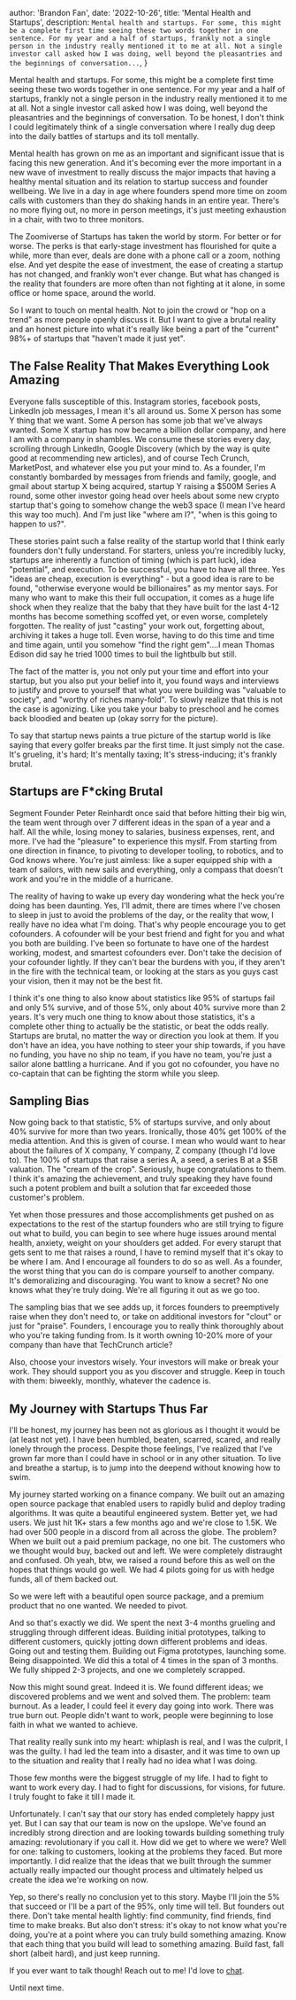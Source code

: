 
   author: 'Brandon Fan',
   date: '2022-10-26',
   title: 'Mental Health and Startups',
   description:
     `Mental health and startups. For some, this might be a complete first time seeing these two words together in one sentence. For my year and a half of startups, frankly not a single person in the industry really mentioned it to me at all. Not a single investor call asked how I was doing, well beyond the pleasantries and the beginnings of conversation...`,
}



Mental health and startups. For some, this might be a complete first time seeing these two words together in one sentence. For my year and a half of startups, frankly not a single person in the industry really mentioned it to me at all. Not a single investor call asked how I was doing, well beyond the pleasantries and the beginnings of conversation.
To be honest, I don't think I could legitimately think of a single conversation where I really dug deep into the daily battles of startups and its toll mentally. 

Mental health has grown on me as an important and significant issue that is facing this new generation. And it's becoming ever the more important in a new wave of investment to really discuss the major impacts that having a healthy mental situation and its relation to startup success and founder wellbeing. 
We live in a day in age where founders spend more time on zoom calls with customers than they do shaking hands in an entire year. There's no more flying out, no more in person meetings, it's just meeting exhaustion in a chair, with two to three monitors. 

The Zoomiverse of Startups has taken the world by storm. For better or for worse. The perks is that early-stage investment has flourished for quite a while, more than ever, deals are done with a phone call or a zoom, nothing else. And yet despite the ease of investment, the ease of creating a startup has not changed, and frankly won't ever change. But what has changed is the reality that founders are more often than not fighting at it alone, in some office or home space, around the world. 

So I want to touch on mental health. Not to join the crowd or "hop on a trend" as more people openly discuss it. But I want to give a brutal reality and an honest picture into what it's really like being a part of the "current" 98%+ of startups that "haven't made it just yet". 

## The False Reality That Makes Everything Look Amazing

Everyone falls susceptible of this. Instagram stories, facebook posts, LinkedIn job messages, I mean it's all around us. Some X person has some Y thing that we want. Some A person has some job that we've always wanted. Some X startup has now became a billion dollar company, and here I am with a company in shambles.
We consume these stories every day, scrolling through LinkedIn, Google Discovery (which by the way is quite good at recommending new articles), and of course Tech Crunch, MarketPost, and whatever else you put your mind to. As a founder, I'm constantly bombarded by messages from friends and family, google, and gmail about startup X being acquired, startup Y raising a $500M Series A round, some other investor going head over heels about some new crypto startup that's going to somehow change the web3 space (I mean I've heard this way too much). And I'm just like "where am I?", "when is this going to happen to us?". 

These stories paint such a false reality of the startup world that I think early founders don't fully understand. For starters, unless you're incredibly lucky, startups are inherently a function of timing (which is part luck), idea "potential", and execution. To be successful, you have to have all three. Yes "ideas are cheap, execution is everything" - but a good idea is rare to be found, "otherwise everyone would be billionaires" as my mentor says. 
For many who want to make this their full occupation, it comes as a huge life shock when they realize that the baby that they have built for the last 4-12 months has become something scoffed yet, or even worse, completely forgotten. The reality of just "casting" your work out, forgetting about, archiving it takes a huge toll. Even worse, having to do this time and time and time again, until you somehow "find the right gem"....I mean Thomas Edison did say he tried 1000 times to buil the lightbulb but still. 

The fact of the matter is, you not only put your time and effort into your startup, but you also put your belief into it, you found ways and interviews to justify and prove to yourself that what you were building was "valuable to society", and "worthy of riches many-fold". To slowly realize that this is not the case is agonizing. Like you take your baby to preschool and he comes back bloodied and beaten up (okay sorry for the picture). 

To say that startup news paints a true picture of the startup world is like saying that every golfer breaks par the first time. It just simply not the case. It's grueling, it's hard; It's mentally taxing; It's stress-inducing; it's frankly brutal.

## Startups are F*cking Brutal

Segment Founder Peter Reinhardt once said that before hitting their big win, the team went through over 7 different ideas in the span of a year and a half. 
All the while, losing money to salaries, business expenses, rent, and more. 
I've had the "pleasure" to experience this myslf. From starting from one direction in finance, to pivoting to developer tooling, to robotics, and to God knows where. 
You're just aimless: like a super equipped ship with a team of sailors, with new sails and everything, only a compass that doesn't work and you're in the middle of a hurricane. 

The reality of having to wake up every day wondering what the heck you're doing has been daunting. Yes, I'll admit, there are times where I've chosen to sleep in just to avoid the problems of the day, or the reality that wow, I really have no idea what I'm doing. 
That's why people encourage you to get cofounders. A cofounder will be your best friend and fight for you and what you both are building. I've been so fortunate to have one of the hardest working, modest, and smartest cofounders ever. 
Don't take the decision of your cofounder lightly. If they can't bear the burdens with you, if they aren't in the fire with the technical team, or looking at the stars as you guys cast your vision, then it may not be the best fit. 

I think it's one thing to also know about statistics like 95% of startups fail and only 5% survive, and of those 5%, only about 40% survive more than 2 years. It's very much one thing to know about those statistics, it's a complete other thing to actually be the statistic, or beat the odds really. 
Startups are brutal, no matter the way or direction you look at them. If you don't have an idea, you have nothing to steer your ship towards, if you have no funding, you have no ship no team, if you have no team, you're just a sailor alone battling a hurricane. And if you got no cofounder, you have no co-captain that can be fighting the storm while you sleep. 

## Sampling Bias

Now going back to that statistic, 5% of startups survive, and only about 40% survive for more than two years. Ironically, those 40% get 100% of the media attention. 
And this is given of course. I mean who would want to hear about the failures of X company, Y company, Z company (though I'd love to). The 100% of startups that raise a series A, a seed, a series B at a $5B valuation. 
The "cream of the crop". Seriously, huge congratulations to them. I think it's amazing the achievement, and truly speaking they have found such a potent problem and built a solution that far exceeded those customer's problem. 

Yet when those pressures and those accomplishments get pushed on as expectations to the rest of the startup founders who are still trying to figure out what to build, you can begin to see where huge issues around mental health, anxiety, weight on your shoulders get added. 
For every starupt that gets sent to me that raises a round, I have to remind myself that it's okay to be where I am. And I encourage all founders to do so as well. As a founder, the worst thing that you can do is compare yourself to another company. It's demoralizing and discouraging. 
You want to know a secret? No one knows what they're truly doing. We're all figuring it out as we go too. 

The sampling bias that we see adds up, it forces founders to preemptively raise when they don't need to, or take on additional investors for "clout" or just for "praise". Founders, I encourage you to really think thoroughly about who you're taking funding from. Is it worth owning 10-20% more of your company than have that TechCrunch article? 

Also, choose your investors wisely. Your investors will make or break your work. They should support you as you discover and struggle. Keep in touch with them: biweekly, monthly, whatever the cadence is.

## My Journey with Startups Thus Far

I'll be honest, my journey has been not as glorious as I thought it would be (at least not yet). I have been humbled, beaten, scarred, scared, and really lonely through the process. 
Despite those feelings, I've realized that I've grown far more than I could have in school or in any other situation. To live and breathe a startup, is to jump into the deepend without knowing how to swim. 

My journey started working on a finance company. We built out an amazing open source package that enabled users to rapidly bulid and deploy trading algorithms. It was quite a beautiful engineered system. Better yet, we had users. We just hit 1K+ stars a few months ago and we're close to 1.5K. 
We had over 500 people in a discord from all across the globe. The problem? When we built out a paid premium package, no one bit. The customers who we thought would buy, backed out and left. We were completely distraught and confused. Oh yeah, btw, we raised a round before this as well on the hopes that things would go well. 
We had 4 pilots going for us with hedge funds, all of them backed out. 

So we were left with a beautiful open source package, and a premium product that no one wanted. We needed to pivot. 

And so that's exactly we did. We spent the next 3-4 months grueling and struggling through different ideas. Building initial prototypes, talking to different customers, quickly jotting down different problems and ideas. 
Going out and testing them. Building out Figma prototypes, launching some. Being disappointed. We did this a total of 4 times in the span of 3 months. We fully shipped 2-3 projects, and one we completely scrapped. 

Now this might sound great. Indeed it is. We found different ideas; we discovered problems and we went and solved them. The problem: team burnout. As a leader, I could feel it every day going into work. There was true burn out. People didn't want to work, people were beginning to lose faith in what we wanted to achieve. 

That reality really sunk into my heart: whiplash is real, and I was the culprit, I was the guilty. I had led the team into a disaster, and it was time to own up to the situation and reality that I really had no idea what I was doing. 

Those few months were the biggest struggle of my life. I had to fight to want to work every day. I had to fight for discussions, for visions, for future. I truly fought to fake it till I made it. 

Unfortunately. I can't say that our story has ended completely happy just yet. But I can say that our team is now on the upslope. We've found an incredibly strong direction and are looking towards building something truly amazing: revolutionary if you call it. 
How did we get to where we were? Well for one: talking to customers, looking at the problems they faced. But more importantly. I did realize that the ideas that we built through the summer actually really impacted our thought process and ultimately helped us create the idea we're working on now. 

Yep, so there's really no conclusion yet to this story. Maybe I'll join the 5% that succeed or I'll be a part of the 95%, only time will tell. But founders out there. Don't take mental health lightly: find community, find friends, find time to make breaks. 
But also don't stress: it's okay to not know what you're doing, you're at a point where you can truly build something amazing. Know that each thing that you build will lead to something amazing. Build fast, fall short (albeit hard), and just keep running.

If you ever want to talk though! Reach out to me! I'd love to [chat](https://calendar.google.com/calendar/u/0/appointments/schedules/AcZssZ37Q9EazRsXRxELgQkQSfFe4lPkt6R3MmMTf0UJ69EzA51tRZQf_tZyJU0LHJKW4cBMToGxZMIO).

Until next time.